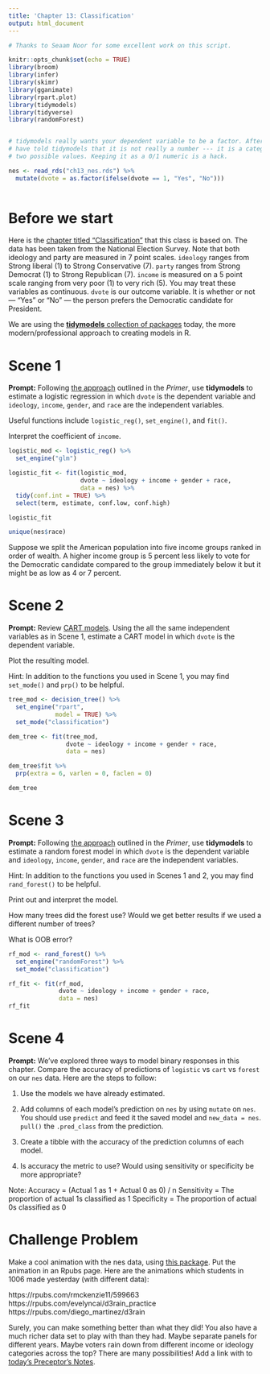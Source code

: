 ```yaml
---
title: 'Chapter 13: Classification'
output: html_document
---
```


```r
# Thanks to Seaam Noor for some excellent work on this script.

knitr::opts_chunk$set(echo = TRUE)
library(broom)
library(infer)
library(skimr)
library(gganimate)
library(rpart.plot)
library(tidymodels)
library(tidyverse)
library(randomForest)


# tidymodels really wants your dependent variable to be a factor. After all, you
# have told tidymodels that it is not really a number --- it is a category with
# two possible values. Keeping it as a 0/1 numeric is a hack.

nes <- read_rds("ch13_nes.rds") %>% 
  mutate(dvote = as.factor(ifelse(dvote == 1, "Yes", "No")))
  
```

# Before we start

Here is the [chapter titled "Classification"](https://davidkane9.github.io/PPBDS/13-classification.html) that this class is based on. The data has been taken from the National Election Survey. Note that both ideology and party are measured in 7 point scales. `ideology` ranges from Strong liberal (1) to Strong Conservative (7). `party` ranges from Strong Democrat (1) to Strong Republican (7). `income` is measured on a 5 point scale ranging from very poor (1) to very rich (5). You may treat these variables as continuous. `dvote`  is our outcome variable. It is whether or not --- "Yes" or "No" --- the person prefers the Democratic candidate for President.

We are using the [**tidymodels** collection of packages](https://www.tidymodels.org/) today, the more modern/professional approach to creating models in R.

# Scene 1

**Prompt:** Following [the approach](https://davidkane9.github.io/PPBDS/13-classification.html#professional-models) outlined in the *Primer*, use **tidymodels** to estimate a logistic regression in which `dvote` is the dependent variable and `ideology`, `income`, `gender`, and `race` are the independent variables. 

Useful functions include `logistic_reg()`, `set_engine()`, and `fit()`.

Interpret the coefficient of `income`.

```r
logistic_mod <- logistic_reg() %>%
  set_engine("glm")

logistic_fit <- fit(logistic_mod,
                    dvote ~ ideology + income + gender + race,
                    data = nes) %>%
  tidy(conf.int = TRUE) %>%
  select(term, estimate, conf.low, conf.high)

logistic_fit

unique(nes$race)
```
Suppose we split the American population into five income groups ranked in order of wealth. A higher income group is 5 percent less likely to vote for the Democratic candidate compared to the group immediately below it but it might be as low as 4 or 7 percent.

# Scene 2

**Prompt:** Review [CART models](https://davidkane9.github.io/PPBDS/13-classification.html#classification-and-regression-trees-cart). Using the all the same independent variables as in Scene 1, estimate a CART model in which `dvote` is the dependent variable.

Plot the resulting model.

Hint: In addition to the functions you used in Scene 1, you may find `set_mode()` and `prp()` to be helpful.

```r
tree_mod <- decision_tree() %>%
  set_engine("rpart",
             model = TRUE) %>%
  set_mode("classification")

dem_tree <- fit(tree_mod,
                dvote ~ ideology + income + gender + race,
                data = nes)

dem_tree$fit %>%
  prp(extra = 6, varlen = 0, faclen = 0)

dem_tree
```



# Scene 3

**Prompt:** Following [the approach](https://davidkane9.github.io/PPBDS/13-classification.html#random-forests) outlined in the *Primer*, use **tidymodels** to estimate a random forest model in which `dvote` is the dependent variable and `ideology`, `income`, `gender`, and `race` are the independent variables. 

Hint: In addition to the functions you used in Scenes 1 and 2, you may find `rand_forest()` to be helpful.

Print out and interpret the model.

How many trees did the forest use? Would we get better results if we used a different number of trees?

What is OOB error?

```r
rf_mod <- rand_forest() %>%
  set_engine("randomForest") %>%
  set_mode("classification")

rf_fit <- fit(rf_mod,
              dvote ~ ideology + income + gender + race,
              data = nes)
rf_fit
```


# Scene 4

**Prompt:** We’ve explored three ways to model binary responses in this chapter. Compare the accuracy of predictions of `logistic` vs `cart` vs `forest` on our `nes` data. Here are the steps to follow:

1. Use the models we have already estimated.

2. Add columns of each model's prediction on `nes` by using `mutate` on `nes`. You should use `predict` and feed it the saved model and `new_data = nes`. `pull()` the `.pred_class` from the prediction. 

3. Create a tibble with the accuracy of the prediction columns of each model.

4. Is accuracy the metric to use? Would using sensitivity or specificity be more appropriate?

Note:
Accuracy = (Actual 1 as 1 + Actual 0 as 0) / n
Sensitivity = The proportion of actual 1s classified as 1
Specificity = The proportion of actual 0s classified as 0



# Challenge Problem

Make a cool animation with the nes data, using [this package](https://github.com/daranzolin/d3rain). Put the animation in an Rpubs page. Here are the animations which students in 1006 made yesterday (with different data):

https://rpubs.com/rmckenzie11/599663
https://rpubs.com/evelyncai/d3rain_practice
https://rpubs.com/diego_martinez/d3rain

Surely, you can make something better than what they did! You also have a much richer data set to play with than they had. Maybe separate panels for different years. Maybe voters rain down from different income or ideology categories across the top? There are many possibilities! Add a link with to [today's Preceptor's Notes](https://piazza.com/class/k5y1jx0s5ibe1?cid=721).
